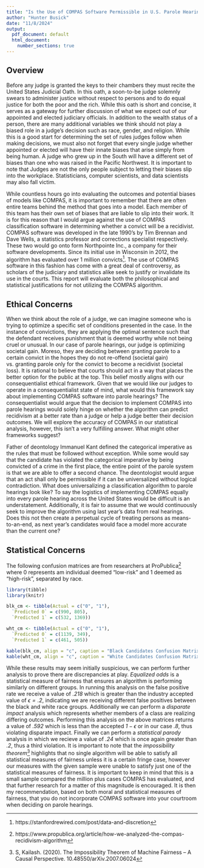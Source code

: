 ```yaml
---
title: "Is the Use of COMPAS Software Permissible in U.S. Parole Hearings? Intersection of Ethics and Statistics"
author: "Hunter Busick"
date: "11/8/2024"
output:
  pdf_document: default
  html_document:
    number_sections: true
---
```

## Overview

Before any judge is granted the keys to their chambers they must recite the United States Judicial Oath. In this oath, a soon-to-be judge solemnly swears to administer justice without respect to persons and to do equal justice for both the poor and the rich. While this oath is short and concise, it serves as a gateway for further discussion of what we expect out of our appointed and elected judiciary officials. In addition to the wealth status of a person, there are many additional variables we think should not play a biased role in a judge’s decision such as race, gender, and religion. While this is a good start for determining the set of rules judges follow when making decisions, we must also not forget that every single judge whether appointed or elected will have their innate biases that arise simply from being human. A judge who grew up in the South will have a different set of biases than one who was raised in the Pacific Northwest. It is important to note that Judges are not the only people subject to letting their biases slip into the workplace. Statisticians, computer scientists, and data scientists may also fall victim.

While countless hours go into evaluating the outcomes and potential biases of models like COMPAS, it is important to remember that there are often entire teams behind the method that goes into a model. Each member of this team has their own set of biases that are liable to slip into their work. It is for this reason that I would argue against the use of COMPAS classification software in determining whether a convict will be a recidivist. COMPAS software was developed in the late 1990’s by Tim Brennan and Dave Wells, a statistics professor and corrections specialist respectively. These two would go onto form Northpointe Inc., a company for their software developments. Since its initial use in Wisconsin in 2012, the algorithm has evaluated over 1 million convicts^[https://stanfordrewired.com/post/data-and-discretion]. The use of COMPAS software in this fashion has come with a great deal of controversy, as scholars of the judiciary and statistics alike seek to justify or invalidate its use in the courts. This report will evaluate both the philosophical and statistical justifications for not utilizing the COMPAS algorithm.

## Ethical Concerns

When we think about the role of a judge, we can imagine someone who is trying to optimize a specific set of conditions presented in the case. In the instance of convictions, they are applying the optimal sentence such that the defendant receives punishment that is deemed worthy while not being cruel or unusual. In our case of parole hearings, our judge is optimizing societal gain. Moreso, they are deciding between granting parole to a certain convict in the hopes they do not re-offend (societal gain) vs. granting parole only for the convict to become a recidivist (societal loss). It is rational to believe that courts should act in a way that places the better option for the public at the top. This belief mostly aligns with our consequentialist ethical framework. Given that we would like our judges to operate in a consequentialist state of mind, what would this framework say about implementing COMPAS software into parole hearings? The consequentialist would argue that the decision to implement COMPAS into parole hearings would solely hinge on whether the algorithm can predict recidivism at a better rate than a judge or help a judge better their decision outcomes. We will explore the accuracy of COMPAS in our statistical analysis, however, this isn’t a very fulfilling answer. What might other frameworks suggest?

Father of deontology Immanuel Kant defined the categorical imperative as the rules that must be followed without exception. While some would say that the candidate has violated the categorical imperative by being convicted of a crime in the first place, the entire point of the parole system is that we are able to offer a second chance. The deontologist would argue that an act shall only be permissible if it can be universalized without logical contradiction. What does universalizing a classification algorithm to parole hearings look like? To say the logistics of implementing COMPAS equally into every parole hearing across the United States would be difficult is an understatement. Additionally, it is fair to assume that we would continuously seek to improve the algorithm using last year’s data from real hearings. Does this not then create a perpetual cycle of treating persons as means-to-an-end, as next year’s candidates would face a model more accurate than the current one?

## Statistical Concerns

The following confusion matrices are from researchers at ProPublica^[https://www.propublica.org/article/how-we-analyzed-the-compas-recidivism-algorithm] where 0 represents am individual deemed "low-risk" and 1 deemed as "high-risk", separated by race.
```r
library(tibble)
library(knitr)

blk_cm <- tibble(Actual = c("0", "1"),
  `Predicted 0` = c(990, 805),
  `Predicted 1` = c(532, 1369))

wht_cm <- tibble(Actual = c("0", "1"),
  `Predicted 0` = c(1139, 349),
  `Predicted 1` = c(461, 505))

kable(blk_cm, align = "c", caption = "Black Candidates Confusion Matrix")
kable(wht_cm, align = "c", caption = "White Candidates Confusion Matrix")
```
While these results may seem initially suspicious, we can perform further analysis to prove there are discrepancies at play. *Equalized odds* is a statistical measure of fairness that ensures an algorithm is performing similarly on different groups. In running this analysis on the false positive rate we receive a value of *.218* which is greater than the industry accepted value of *$\epsilon = .2$*, indicating we are receiving different false positives between the black and white race groups. Additionally we can perform a *disparate impact* analysis which represents whether members of a class are realizing differing outcomes. Performing this analysis on the above matrices returns a value of *.592* which is less than the accepted *$1-\epsilon$* or in our case *.8*, thus violating disparate impact. Finally we can perform a *statistical parody* analysis in which we recieve a value of *.24* which is once again greater than *.2*, thus a third violation. It is important to note that the *impossibility theorem*^[S, Kailash. (2020). The Impossibility Theorem of Machine Fairness – A Causal Perspective.
10.48550/arXiv.2007.06024] highlights that no single algorithm will be able to satisfy all statistical measures of fairness unless it is a certain fringe case, however our measures with the given sample were unable to satisfy just one of the statistical measures of fairness. It is important to keep in mind that this is a small sample compared the million plus cases COMPAS has evaluated, and that further research for a matter of this magnitude is encouraged. It is then my recommendation, based on both moral and statistical measures of fairness, that you do not incorporate COMPAS software into your courtroom when deciding on parole hearings.





